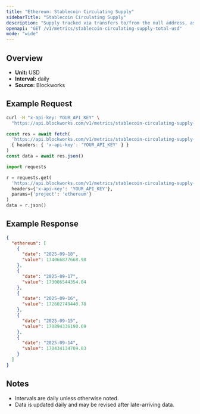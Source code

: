 ```yaml
---
title: "Ethereum: Stablecoin Circulating Supply"
sidebarTitle: "Stablecoin Circulating Supply"
description: "Supply tracked via transfers to/from the null address, as well as distinct issuance and redemption events for supported stablecoins. Circulating supply remove supply held in bridges, token treasuries, and known mint/burn addresses."
openapi: "GET /v1/metrics/stablecoin-circulating-supply-total-usd"
mode: "wide"
---
```


## Overview

- **Unit:** USD
- **Interval:** daily
- **Source:** Blockworks

## Example Request

<CodeGroup>

```bash cURL
curl -H "x-api-key: YOUR_API_KEY" \
  "https://api.blockworks.com/v1/metrics/stablecoin-circulating-supply-total-usd?project=ethereum"
```

```typescript TypeScript
const res = await fetch(
  'https://api.blockworks.com/v1/metrics/stablecoin-circulating-supply-total-usd?project=ethereum',
  { headers: { 'x-api-key': 'YOUR_API_KEY' } }
)
const data = await res.json()
```

```python Python
import requests

r = requests.get(
  'https://api.blockworks.com/v1/metrics/stablecoin-circulating-supply-total-usd',
  headers={'x-api-key': 'YOUR_API_KEY'},
  params={'project': 'ethereum'}
)
data = r.json()
```

</CodeGroup>

## Example Response

```json
{
  "ethereum": [
    {
      "date": "2025-09-18",
      "value": 174066877668.98
    },
    {
      "date": "2025-09-17",
      "value": 173006544354.04
    },
    {
      "date": "2025-09-16",
      "value": 172602749440.78
    },
    {
      "date": "2025-09-15",
      "value": 170894336190.69
    },
    {
      "date": "2025-09-14",
      "value": 170434134709.03
    }
  ]
}
```

## Notes
- Intervals are daily unless otherwise noted.
- Data is updated daily and may be revised after late-arriving data.